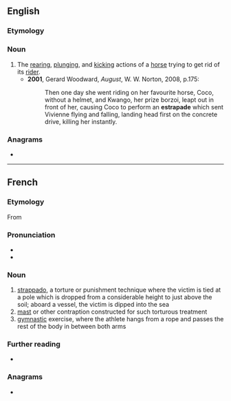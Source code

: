 ==English==

===Etymology===
{{bor|en|fr|estrapade}}

===Noun===
{{en-noun}}

# The [[rear]]ing, [[plunge|plunging]], and [[kick]]ing actions of a [[horse]] trying to get rid of its [[rider]].
#* '''2001''', Gerard Woodward, ''August'', W. W. Norton, 2008, p.175:
#*: Then one day she went riding on her favourite horse, Coco, without a helmet, and Kwango, her prize borzoi, leapt out in front of her, causing Coco to perform an '''estrapade''' which sent Vivienne flying and falling, landing head first on the concrete drive, killing her instantly.

{{Webster 1913}}

===Anagrams===
* {{anagrams|en|a=aadeeprst|asperated|date rapes|paederast|pæderast|separated}}

----

==French==

===Etymology===
From {{etyl|it|fr}} {{m|it|strappada}}

===Pronunciation===
* {{fr-IPA}}
* {{audio|fr|LL-Q150 (fra)-Lepticed7-estrapade.wav|Audio}}

===Noun===
{{fr-noun|f}}

# [[strappado]], a torture or punishment technique where the victim is tied at a pole which is dropped from a considerable height to just above the soil; aboard a vessel, the victim is dipped into the sea
# [[mast]] or other contraption constructed for such torturous treatment
# [[gymnastic]] exercise, where the athlete hangs from a rope and passes the rest of the body in between both arms

===Further reading===
* {{R:TLFi}}

===Anagrams===
* {{l|fr|dérapâtes}}